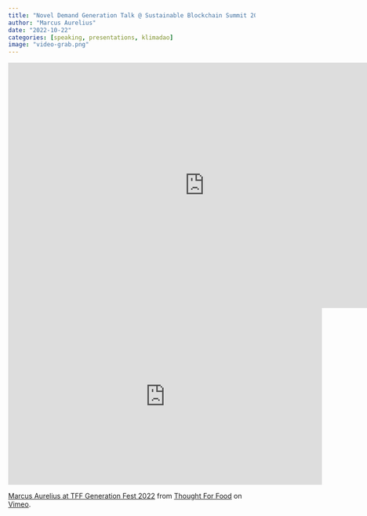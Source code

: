```yaml
---
title: "Novel Demand Generation Talk @ Sustainable Blockchain Summit 2022 in Bogota"
author: "Marcus Aurelius"
date: "2022-10-22"
categories: [speaking, presentations, klimadao]
image: "video-grab.png"
---
```


<iframe width="800" height="500" src="https://www.youtube-nocookie.com/embed/1tiVJbbiVf0" title="YouTube video player" frameborder="0" allow="accelerometer; autoplay; clipboard-write; encrypted-media; gyroscope; picture-in-picture; web-share" allowfullscreen></iframe>



<iframe src="https://player.vimeo.com/video/791229811?h=7cca8b7842" width="640" height="360" frameborder="0" allow="autoplay; fullscreen; picture-in-picture" allowfullscreen></iframe>
<p><a href="https://vimeo.com/791229811">Marcus Aurelius at TFF Generation Fest 2022</a> from <a href="https://vimeo.com/thoughtforfoodorg">Thought For Food</a> on <a href="https://vimeo.com">Vimeo</a>.</p>
